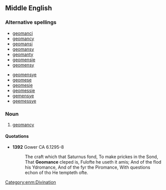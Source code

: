 ==Middle English==

===Alternative spellings===
{{top2}}
*[[geomanci]]
*[[geomancy#Middle English|geomancy]]
*[[geomansi]]
*[[geomansy]]
*[[geomanty]]
*[[geomensie]]
*[[geomensy]]
{{mid2}}
*[[geomensye]]
*[[geomese]]
*[[geomesie]]
*[[geomessie]]
*[[gemensye]]
*[[geemessye]]
{{bottom}}

===Noun===
{{enm-noun|-}}

# [[geomancy]]

====Quotations====
*'''1392''' Gower CA 6.1295-8
*:The craft which that Saturnus fond, To make prickes in the Sond, That '''Geomance''' cleped is, Fulofte he useth it amis; And of the flod his Ydromance, And of the fyr the Piromance, With questions echon of tho He tempteth ofte.

[[Category:enm:Divination]]